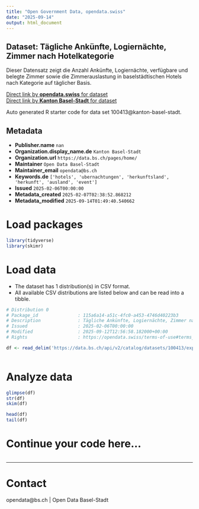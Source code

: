 ```yaml
---
title: "Open Government Data, opendata.swiss"
date: "2025-09-14"
output: html_document
---
```


## Dataset: Tägliche Ankünfte, Logiernächte, Zimmer nach Hotelkategorie

Dieser Datensatz zeigt die Anzahl Ankünfte, Logiernächte, verfügbare und belegte Zimmer sowie die Zimmerauslastung in baselstädtischen Hotels nach Kategorie auf täglicher Basis.

[Direct link by **opendata.swiss** for dataset](https://opendata.swiss/de/dataset/tagliche-ankunfte-logiernachte-zimmer-nach-hotelkategorie)<br>
[Direct link by **Kanton Basel-Stadt** for dataset](https://data.bs.ch/explore/dataset/100413/)

Auto generated R starter code for data set 100413@kanton-basel-stadt.

## Metadata

- **Publisher.name** `nan`
- **Organization.display_name.de** `Kanton Basel-Stadt`
- **Organization.url** `https://data.bs.ch/pages/home/`
- **Maintainer** `Open Data Basel-Stadt`
- **Maintainer_email** `opendata@bs.ch`
- **Keywords.de** `['hotels', 'ubernachtungen', 'herkunftsland', 'herkunft', 'ausland', 'event']`
- **Issued** `2025-02-06T00:00:00`
- **Metadata_created** `2025-02-07T02:38:52.868212`
- **Metadata_modified** `2025-09-14T01:49:40.540662`


# Load packages

```r

library(tidyverse)
library(skimr)

```

# Load data

-   The dataset has 1 distribution(s) in CSV format.
-   All available CSV distributions are listed below and can be read into a tibble.

```r

# Distribution 0
# Package_id               : 115a6a14-a51c-4fc0-a453-4746d40223b3
# Description              : Tägliche Ankünfte, Logiernächte, Zimmer nach Hotelkategorie (csv)
# Issued                   : 2025-02-06T00:00:00
# Modified                 : 2025-09-12T12:56:58.182000+00:00
# Rights                   : https://opendata.swiss/terms-of-use#terms_by

df <- read_delim('https://data.bs.ch/api/v2/catalog/datasets/100413/exports/csv?use_labels=true')



```

# Analyze data

```r

glimpse(df)
str(df)
skim(df)

head(df)
tail(df)

```

# Continue your code here...

```r

```

------------------------------------------------------------------------

# Contact

opendata@bs.ch | Open Data Basel-Stadt
